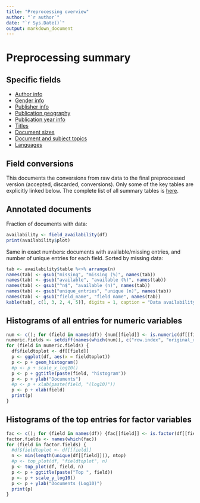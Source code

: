```yaml
---
title: "Preprocessing overview"
author: "`r author`"
date: "`r Sys.Date()`"
output: markdown_document
---
```


# Preprocessing summary

## Specific fields

  * [Author info](author.md)
  * [Gender info](gender.md)
  * [Publisher info](publisher.md)
  * [Publication geography](publicationplace.md)
  * [Publication year info](publicationyear.md)
  * [Titles](title.md)  
  * [Document sizes](size.md)
  * [Document and subject topics](topic.md)
  * [Languages](language.md)

## Field conversions

This documents the conversions from raw data to the final preprocessed version (accepted, discarded, conversions). Only some of the key tables are explicitly linked below. The complete list of all summary tables is [here](output.tables/).

## Annotated documents

Fraction of documents with data:

```r
availability <- field_availability(df)
print(availability$plot)
```

Same in exact numbers: documents with available/missing entries, and number of unique entries for each field. Sorted by missing data:

```r
tab <- availability$table %<>% arrange(n)
names(tab) <- gsub("missing", "missing (%)", names(tab))
names(tab) <- gsub("available", "available (%)", names(tab))
names(tab) <- gsub("^n$", "available (n)", names(tab))
names(tab) <- gsub("unique_entries", "unique (n)", names(tab))
names(tab) <- gsub("field_name", "field name", names(tab))
kable(tab[, c(1, 3, 2, 4, 5)], digits = 1, caption = "Data availability")
```



## Histograms of all entries for numeric variables

```r
num <- c(); for (field in names(df)) {num[[field]] <- is.numeric(df[[field]])}
numeric.fields <- setdiff(names(which(num)), c("row.index", "original_row", "unity"))
for (field in numeric.fields) {
  df$fieldtoplot <- df[[field]]
  p <- ggplot(df, aes(x = fieldtoplot))
  p <- p + geom_histogram()
  #p <- p + scale_x_log10()
  p <- p + ggtitle(paste(field, "histogram"))
  p <- p + ylab("Documents")
  #p <- p + xlab(paste(field, "(log10)"))
  p <- p + xlab(field)  
  print(p)
}
```

## Histograms of the top entries for factor variables

```r
fac <- c(); for (field in names(df)) {fac[[field]] <- is.factor(df[[field]])}
factor.fields <- names(which(fac))
for (field in factor.fields) {
  #df$fieldtoplot <- df[[field]]
  n <- min(length(unique(df[[field]])), ntop)
  #p <- top_plot(df, "fieldtoplot", n)
  p <- top_plot(df, field, n)  
  p <- p + ggtitle(paste("Top ", field))
  p <- p + scale_y_log10()
  p <- p + ylab("Documents (Log10)")
  print(p)
}
```




